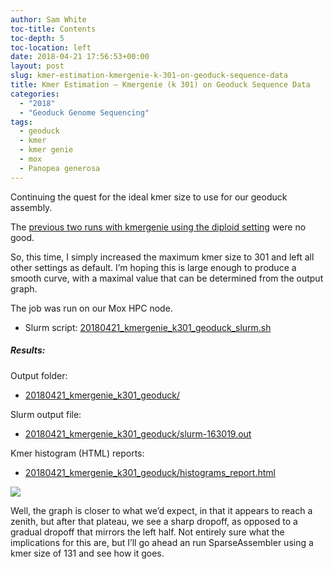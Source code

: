 ```yaml
---
author: Sam White
toc-title: Contents
toc-depth: 5
toc-location: left
date: 2018-04-21 17:56:53+00:00
layout: post
slug: kmer-estimation-kmergenie-k-301-on-geoduck-sequence-data
title: Kmer Estimation – Kmergenie (k 301) on Geoduck Sequence Data
categories:
  - "2018"
  - "Geoduck Genome Sequencing"
tags:
  - geoduck
  - kmer
  - kmer genie
  - mox
  - Panopea generosa
---
```


Continuing the quest for the ideal kmer size to use for our geoduck assembly.

The [previous two runs with kmergenie using the diploid setting](https://robertslab.github.io/sams-notebook/posts/2018/2018-04-19-kmer-estimation-kmergenie-tweaks-on-geoduck-sequence-data/) were no good.

So, this time, I simply increased the maximum kmer size to 301 and left all other settings as default. I'm hoping this is large enough to produce a smooth curve, with a maximal value that can be determined from the output graph.

The job was run on our Mox HPC node.





  * Slurm script: [20180421_kmergenie_k301_geoduck_slurm.sh](https://owl.fish.washington.edu/Athaliana/20180421_kmergenie_k301_geoduck/20180421_kmergenie_k301_geoduck_slurm.sh)





##### Results:



Output folder:





  * [20180421_kmergenie_k301_geoduck/](https://owl.fish.washington.edu/Athaliana/20180421_kmergenie_k301_geoduck/)



Slurm output file:



  * [20180421_kmergenie_k301_geoduck/slurm-163019.out](https://owl.fish.washington.edu/Athaliana/20180421_kmergenie_k301_geoduck/slurm-163019.out)



Kmer histogram (HTML) reports:



  * [20180421_kmergenie_k301_geoduck/histograms_report.html](https://owl.fish.washington.edu/Athaliana/20180421_kmergenie_k301_geoduck/histograms_report.html)



![](https://owl.fish.washington.edu/Athaliana/20180421_kmergenie_k301_geoduck/20180421_kmergenie_k301_geoduck.png)

Well, the graph is closer to what we'd expect, in that it appears to reach a zenith, but after that plateau, we see a sharp dropoff, as opposed to a gradual dropoff that mirrors the left half. Not entirely sure what the implications for this are, but I'll go ahead an run SparseAssembler using a kmer size of 131 and see how it goes.
